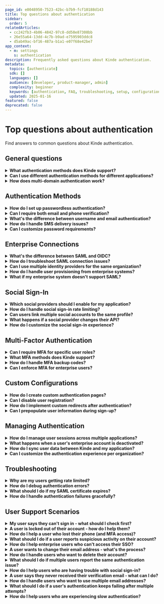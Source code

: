 ```yaml
---
page_id: e0048950-7523-42bc-b7b9-fcf10188d143
title: Top questions about authentication
sidebar:
  order: 5
relatedArticles:
  - cc242fb3-4b06-4842-97c8-dd58e87308bb
  - 26e55a64-13dd-4c7b-b9ad-e7595903ddc8
  - d5ab49ac-bf16-487a-b1a1-e07f68e42be7
app_context:
  - m: settings
    s: authentication
description: Frequently asked questions about Kinde authentication.
metadata:
  topics: [authenticate]
  sdk: []
  languages: []
  audience: [developer, product-manager, admin]
  complexity: beginner
  keywords: [authentication, FAQ, troubleshooting, setup, configuration]
  updated: 2025-01-16
featured: false
deprecated: false
---
```


# Top questions about authentication

Find answers to common questions about Kinde authentication.

## General questions

<details>
<summary><strong>What authentication methods does Kinde support?</strong></summary>

Kinde supports password-based, passwordless (email magic links), phone authentication, social sign-in (Google, Apple, GitHub, etc.), and enterprise connections via SAML. You can mix and match these methods based on your application needs.

**Learn more:** [About authentication](/authenticate/about-auth/about-authentication/)

</details>

<details>
<summary><strong>Can I use different authentication methods for different applications?</strong></summary>

Yes, authentication settings can be configured per environment and per application. Your production web app and mobile app can have completely different authentication requirements while using the same Kinde account.

**Learn more:** [About authentication](/authenticate/about-auth/about-authentication/)

</details>

<details>
<summary><strong>How does multi-domain authentication work?</strong></summary>

Kinde supports authenticated sessions across domains and subdomains. Once a user signs in to one domain, they can seamlessly access other subdomains without re-authenticating, as long as you use `prompt=none` in your auth URLs.

**Learn more:** [About authentication](/authenticate/about-auth/about-authentication/)

</details>

## Authentication Methods

<details>
<summary><strong>How do I set up passwordless authentication?</strong></summary>

Passwordless authentication is enabled by default for new Kinde businesses. Users receive magic links via email to sign in without passwords. You can configure this in your authentication settings and customize the email templates.

**Learn more:** [Passwordless authentication](/authenticate/authentication-methods/passwordless-authentication/)

</details>

<details>
<summary><strong>Can I require both email and phone verification?</strong></summary>

Yes, you can configure multiple verification methods. Users can be required to verify both their email address and phone number during sign-up, or you can make one optional while requiring the other.

**Learn more:** [Set up user authentication](/authenticate/authentication-methods/set-up-user-authentication/)

</details>

<details>
<summary><strong>What's the difference between username and email authentication?</strong></summary>

Username authentication allows users to sign in with a custom username instead of their email address. This is useful for applications where users prefer not to share their email publicly or want a more memorable login identifier.

**Learn more:** [Username authentication](/authenticate/authentication-methods/username-authentication/)

</details>

<details>
<summary><strong>How do I handle SMS delivery issues?</strong></summary>

If you're experiencing SMS delivery problems, check your SMS provider configuration, ensure proper phone number formatting, and consider implementing fallback authentication methods. Kinde provides SMS deliverability monitoring to help identify issues.

**Learn more:** [SMS deliverability](/authenticate/authentication-methods/sms-deliverability/)

</details>

<details>
<summary><strong>Can I customize password requirements?</strong></summary>

Yes, you can configure password policies including minimum length, complexity requirements, and whether to allow common passwords. These settings can be adjusted per organization and environment.

**Learn more:** [Password authentication](/authenticate/authentication-methods/password-authentication/)

</details>

## Enterprise Connections

<details>
<summary><strong>What's the difference between SAML and OIDC?</strong></summary>

SAML is an older standard widely supported by enterprise systems, while OIDC is a newer, more modern protocol built on OAuth 2.0. SAML is great for legacy enterprise integrations, while OIDC offers better mobile support and simpler implementation.

**Learn more:** [About enterprise connections](/authenticate/enterprise-connections/about-enterprise-connections/)

</details>

<details>
<summary><strong>How do I troubleshoot SAML connection issues?</strong></summary>

Common SAML issues include certificate expiration, incorrect entity IDs, and attribute mapping problems. Check your SAML logs in Kinde, verify your identity provider settings, and ensure your certificates are valid and properly configured.

**Learn more:** [Advanced SAML configurations](/authenticate/enterprise-connections/advanced-saml-configurations/)

</details>

<details>
<summary><strong>Can I use multiple identity providers for the same organization?</strong></summary>

Yes, you can configure multiple SAML or OIDC providers for a single organization. This is useful for companies that have acquired other businesses or need to support different user groups with different identity systems.

**Learn more:** [About enterprise connections](/authenticate/enterprise-connections/about-enterprise-connections/)

</details>

<details>
<summary><strong>How do I handle user provisioning from enterprise systems?</strong></summary>

Kinde supports automatic user provisioning from enterprise identity providers. Users can be automatically created when they first sign in through SAML, and you can configure attribute mapping to populate user profiles with data from your identity provider.

**Learn more:** [Provision users from enterprise](/authenticate/enterprise-connections/provision-users-enterprise/)

</details>

<details>
<summary><strong>What if my enterprise system doesn't support SAML?</strong></summary>

If your enterprise system doesn't support SAML, you can use OIDC instead, which is supported by most modern identity systems. Alternatively, you can implement custom user provisioning workflows using Kinde's APIs.

**Learn more:** [About enterprise connections](/authenticate/enterprise-connections/about-enterprise-connections/)

</details>

## Social Sign-In

<details>
<summary><strong>Which social providers should I enable for my application?</strong></summary>

Choose social providers based on your target audience. For developer-focused apps, GitHub and GitLab are essential. For business applications, Microsoft and LinkedIn are popular. For consumer apps, Google, Apple, and Facebook are widely used.

**Learn more:** [Add social sign-in](/authenticate/social-sign-in/add-social-sign-in/)

</details>

<details>
<summary><strong>How do I handle social sign-in rate limiting?</strong></summary>

To avoid rate limiting, always use your own app credentials (Client ID and Client Secret) from social providers rather than relying on Kinde's proxy credentials. This ensures you have full control over your API quotas and rate limits.

**Learn more:** [Add social sign-in](/authenticate/social-sign-in/add-social-sign-in/)

</details>

<details>
<summary><strong>Can users link multiple social accounts to the same profile?</strong></summary>

Yes, users can link multiple social accounts to their Kinde profile. This allows them to sign in using any of their connected social accounts while maintaining a single user identity in your system.

**Learn more:** [Add social sign-in](/authenticate/social-sign-in/add-social-sign-in/)

</details>

<details>
<summary><strong>What happens if a social provider changes their API?</strong></summary>

Kinde monitors social provider API changes and updates our integrations accordingly. However, if you're using custom social sign-in implementations, you'll need to stay updated with provider changes and update your code as needed.

**Learn more:** [Add social sign-in](/authenticate/social-sign-in/add-social-sign-in/)

</details>

<details>
<summary><strong>How do I customize the social sign-in experience?</strong></summary>

You can customize the social sign-in flow by modifying the UI components, adding custom branding, and configuring which social providers are displayed to users. You can also implement conditional logic to show different providers based on user context.

**Learn more:** [Custom authentication pages](/authenticate/custom-configurations/custom-authentication-pages/)

</details>

## Multi-Factor Authentication

<details>
<summary><strong>Can I require MFA for specific user roles?</strong></summary>

Yes, you can configure MFA requirements per organization and per user role. This allows you to enforce stricter security for administrative users while keeping the experience simpler for regular users.

**Learn more:** [MFA per organization](/authenticate/multi-factor-auth/mfa-per-org/)

</details>

<details>
<summary><strong>What MFA methods does Kinde support?</strong></summary>

Kinde supports multiple MFA methods including SMS, authenticator apps (TOTP), and email verification. You can enable one or multiple methods and let users choose their preferred option.

**Learn more:** [About multi-factor authentication](/authenticate/multi-factor-auth/about-multi-factor-authentication/)

</details>

<details>
<summary><strong>How do I handle MFA backup codes?</strong></summary>

Kinde automatically generates backup codes when MFA is enabled. Users can use these codes to access their account if they lose their primary MFA device. You can configure how many backup codes are generated and whether they expire.

**Learn more:** [Enable multi-factor authentication](/authenticate/multi-factor-auth/enable-multi-factor-authentication/)

</details>

<details>
<summary><strong>Can I enforce MFA for enterprise users?</strong></summary>

Yes, you can enforce MFA for users signing in through enterprise connections. This provides an additional security layer for your enterprise users while maintaining the convenience of SSO.

**Learn more:** [MFA per organization](/authenticate/multi-factor-auth/mfa-per-org/)

</details>

## Custom Configurations

<details>
<summary><strong>How do I create custom authentication pages?</strong></summary>

You can create custom authentication pages by connecting your repository to Kinde and implementing the authentication flow using our SDKs. This gives you complete control over the user experience while maintaining security.

**Learn more:** [Custom authentication pages](/authenticate/custom-configurations/custom-authentication-pages/)

</details>

<details>
<summary><strong>Can I disable user registration?</strong></summary>

Yes, you can disable user registration and only allow users to sign up through invitations or enterprise connections. This is useful for B2B applications where you want to control who can access your system.

**Learn more:** [Disable sign-up](/authenticate/custom-configurations/disable-sign-up/)

</details>

<details>
<summary><strong>How do I implement custom redirects after authentication?</strong></summary>

You can configure custom redirect URLs based on user roles, organizations, or other criteria. This allows you to direct users to different parts of your application based on their authentication context.

**Learn more:** [Redirect users](/authenticate/custom-configurations/redirect-users/)

</details>

<details>
<summary><strong>Can I prepopulate user information during sign-up?</strong></summary>

Yes, you can prepopulate user information during the sign-up process by passing parameters in your authentication URLs. This is useful for applications where you already have some user information and want to streamline the onboarding process.

**Learn more:** [Prepopulate identity sign-in](/authenticate/custom-configurations/prepopulate-identity-sign-in/)

</details>

## Managing Authentication

<details>
<summary><strong>How do I manage user sessions across multiple applications?</strong></summary>

Kinde provides session management tools that allow you to control user sessions across different applications. You can configure session timeouts, implement single sign-out, and manage user authentication state across your entire system.

**Learn more:** [Session management](/authenticate/manage-authentication/session-management/)

</details>

<details>
<summary><strong>What happens when a user's enterprise account is deactivated?</strong></summary>

When a user's enterprise account is deactivated, you can configure Kinde to either immediately revoke their access or implement a grace period. You can also set up webhooks to be notified of these changes in real-time.

**Learn more:** [Manage authentication applications](/authenticate/manage-authentication/manage-authentication-applications/)

</details>

<details>
<summary><strong>How do I sync user data between Kinde and my application?</strong></summary>

Kinde provides APIs and webhooks to keep user data synchronized between your application and Kinde. You can implement real-time synchronization or batch updates depending on your requirements.

**Learn more:** [Sync with Kinde](/authenticate/manage-authentication/sync-with-kinde/)

</details>

<details>
<summary><strong>Can I customize the authentication experience per organization?</strong></summary>

Yes, you can customize the authentication experience per organization, including branding, authentication methods, and user flows. This is useful for multi-tenant applications where different organizations have different requirements.

**Learn more:** [Organization auth experience](/authenticate/manage-authentication/organization-auth-experience/)

</details>

## Troubleshooting

<details>
<summary><strong>Why are my users getting rate limited?</strong></summary>

Rate limiting usually occurs when you're not using your own third-party app credentials or when you have too many authentication attempts from the same source. Check your social provider configurations and implement proper rate limiting in your application.

**Learn more:** [Add social sign-in](/authenticate/social-sign-in/add-social-sign-in/)

</details>

<details>
<summary><strong>How do I debug authentication errors?</strong></summary>

Kinde provides detailed error logs and error codes to help you debug authentication issues. Check the error codes in your application logs and refer to our error code documentation for specific solutions.

**Learn more:** [Error codes](/get-started/guides/error-codes/)

</details>

<details>
<summary><strong>What should I do if my SAML certificate expires?</strong></summary>

When your SAML certificate expires, you'll need to generate a new one and update both your identity provider and Kinde configurations. Kinde provides tools to help you refresh certificates and update configurations seamlessly.

**Learn more:** [Refresh SAML certificate](/authenticate/enterprise-connections/refresh-saml-certificate/)

</details>

<details>
<summary><strong>How do I handle authentication failures gracefully?</strong></summary>

Implement proper error handling in your authentication flow to provide users with clear error messages and alternative authentication options. Use Kinde's error codes to identify specific issues and guide users to appropriate solutions.

**Learn more:** [Error codes](/get-started/guides/error-codes/)

</details>

## User Support Scenarios

<details>
<summary><strong>My user says they can't sign in - what should I check first?</strong></summary>

Start by checking if the user is using the correct email/username, if their account exists in your system, and if there are any authentication restrictions (like disabled accounts or MFA requirements). You can also check Kinde's user logs to see what's happening during their sign-in attempts.

**Learn more:** [Manage authentication applications](/authenticate/manage-authentication/manage-authentication-applications/)

</details>

<details>
<summary><strong>A user is locked out of their account - how do I help them?</strong></summary>

First, check if their account is actually locked or if they're just experiencing authentication issues. You can reset their password, disable MFA temporarily, or check if their account has been suspended. Always verify their identity before making changes.

**Learn more:** [Add and edit users](/manage-users/add-and-edit/add-users/)

</details>

<details>
<summary><strong>How do I help a user who lost their phone (and MFA access)?</strong></summary>

If a user loses their phone and can't access their MFA app, you can temporarily disable MFA for their account, help them set up a new device, or use their backup codes if they have them. Consider implementing account recovery procedures for future incidents.

**Learn more:** [Enable multi-factor authentication](/authenticate/multi-factor-auth/enable-multi-factor-authentication/)

</details>

<details>
<summary><strong>What should I do if a user reports suspicious activity on their account?</strong></summary>

Immediately check the user's authentication logs in Kinde, look for unusual sign-in patterns, and consider temporarily suspending their account. You can also force a password reset and enable additional security measures like MFA if it wasn't already enabled.

**Learn more:** [View user activity](/manage-users/view-activity/view-user-activity/)

</details>

<details>
<summary><strong>How do I help enterprise users who can't access their SSO?</strong></summary>

For enterprise SSO issues, check if the user's account exists in their identity provider, verify the SAML/OIDC configuration is correct, and ensure their account hasn't been deactivated. You may need to coordinate with their IT department to resolve the issue.

**Learn more:** [About enterprise connections](/authenticate/enterprise-connections/about-enterprise-connections/)

</details>

<details>
<summary><strong>A user wants to change their email address - what's the process?</strong></summary>

Users can typically change their email address through their profile settings, but you may want to require email verification for the new address. Consider implementing a grace period where both old and new emails work to prevent account lockouts during the transition.

**Learn more:** [Add and edit users](/manage-users/add-and-edit/add-and-edit-users/)

</details>

<details>
<summary><strong>How do I handle users who want to delete their account?</strong></summary>

Implement a proper account deletion process that includes data export options if required by law, confirmation steps to prevent accidental deletions, and clear communication about what data will be permanently removed. You may also want to offer account deactivation as an alternative.

**Learn more:** [Delete or suspend users](/manage-users/access-control/delete-or-suspend-users/)

</details>

<details>
<summary><strong>What should I do if multiple users report the same authentication issue?</strong></summary>

If multiple users report the same issue, it's likely a system-wide problem rather than individual user issues. Check your Kinde configuration, monitor system status, and look for recent changes that might have caused the problem. Communicate with affected users about the issue and expected resolution time.

**Learn more:** [Manage authentication applications](/authenticate/manage-authentication/manage-authentication-applications/)

</details>

<details>
<summary><strong>How do I help users who are having trouble with social sign-in?</strong></summary>

Check if the social provider is experiencing issues, verify your app credentials are still valid, and ensure the user's social account hasn't been suspended. You can also provide alternative authentication methods while troubleshooting the social sign-in issue.

**Learn more:** [Add social sign-in](/authenticate/social-sign-in/add-social-sign-in/)

</details>

<details>
<summary><strong>A user says they never received their verification email - what can I do?</strong></summary>

Check if the email was sent (look in Kinde's logs), verify the user's email address is correct, and check if the email was delivered to spam/junk folders. You can also resend the verification email or temporarily use an alternative verification method like SMS.

**Learn more:** [Email deliverability](/authenticate/authentication-methods/email-deliverability/)

</details>

<details>
<summary><strong>How do I handle users who want to use multiple email addresses?</strong></summary>

You can allow users to add multiple email addresses to their account, with one primary email for authentication and others for notifications. This is useful for users who want to receive updates at different addresses or who are transitioning between email providers.

**Learn more:** [Add and edit users](/manage-users/add-and-edit/add-and-edit-users/)

</details>

<details>
<summary><strong>What should I do if a user's authentication keeps failing after multiple attempts?</strong></summary>

After multiple failed attempts, the user's account may be temporarily locked for security reasons. Check if there are any IP restrictions, verify their credentials are correct, and consider implementing a cooldown period before allowing additional attempts. You may also want to offer account recovery options.

**Learn more:** [Manage authentication applications](/authenticate/manage-authentication/manage-authentication-applications/)

</details>

<details>
<summary><strong>How do I help users who are experiencing slow authentication?</strong></summary>

Slow authentication can be caused by network issues, server load, or configuration problems. Check your Kinde performance metrics, verify your network configuration, and consider implementing authentication caching or optimizing your authentication flow to improve response times.

**Learn more:** [Service status](/trust-center/kinde-performance/service-status/)
</details>
